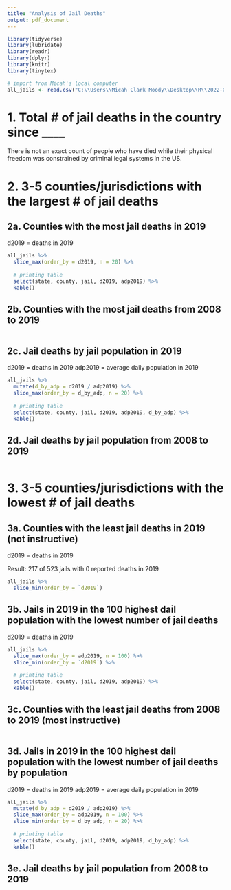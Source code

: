 ```yaml
---
title: "Analysis of Jail Deaths"
output: pdf_document
---
```


```r
library(tidyverse)
library(lubridate)
library(readr)
library(dplyr)
library(knitr) 
library(tinytex)
```

```r

# import from Micah's local computer
all_jails <- read.csv("C:\\Users\\Micah Clark Moody\\Desktop\\R\\2022-09 Natl Jail Crisis\\Allstatesinsurvey\\all_jails.csv")

```

# 1. Total # of jail deaths in the country since ____

There is not an exact count of people who have died while their physical freedom was constrained by criminal legal systems in the US. 

# 2. 3-5 counties/jurisdictions with the largest # of jail deaths
## 2a. Counties with the most jail deaths in 2019
d2019 = deaths in 2019
```r
all_jails %>%
  slice_max(order_by = d2019, n = 20) %>%
  
  # printing table
  select(state, county, jail, d2019, adp2019) %>%
  kable()

```

## 2b. Counties with the most jail deaths from 2008 to 2019

```r

```

## 2c. Jail deaths by jail population in 2019
d2019 = deaths in 2019
adp2019 = average daily population in 2019
```r
all_jails %>%
  mutate(d_by_adp = d2019 / adp2019) %>%
  slice_max(order_by = d_by_adp, n = 20) %>%
  
  # printing table
  select(state, county, jail, d2019, adp2019, d_by_adp) %>%
  kable()

```

## 2d. Jail deaths by jail population from 2008 to 2019

```r

```

# 3. 3-5 counties/jurisdictions with the lowest # of jail deaths
## 3a. Counties with the least jail deaths in 2019 (not instructive)
d2019 = deaths in 2019

Result: 217 of 523 jails with 0 reported deaths in 2019

```r
all_jails %>%
  slice_min(order_by = `d2019`)

```

## 3b. Jails in 2019 in the 100 highest dail population with the lowest number of jail deaths
d2019 = deaths in 2019

```r
all_jails %>%
  slice_max(order_by = adp2019, n = 100) %>%
  slice_min(order_by = `d2019`) %>%
  
  # printing table
  select(state, county, jail, d2019, adp2019) %>%
  kable()

```

## 3c. Counties with the least jail deaths from 2008 to 2019 (most instructive)

```r

```

## 3d. Jails in 2019 in the 100 highest dail population with the lowest number of jail deaths by population
d2019 = deaths in 2019
adp2019 = average daily population in 2019
```r
all_jails %>%
  mutate(d_by_adp = d2019 / adp2019) %>%
  slice_max(order_by = adp2019, n = 100) %>%
  slice_min(order_by = d_by_adp, n = 20) %>%
  
  # printing table
  select(state, county, jail, d2019, adp2019, d_by_adp) %>%
  kable()

```

## 3e. Jail deaths by jail population from 2008 to 2019

```r

```

